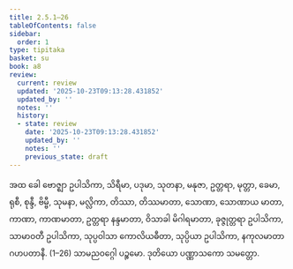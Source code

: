 ```yaml
---
title: 2.5.1–26
tableOfContents: false
sidebar:
  order: 1
type: tipitaka
basket: su
book: a8
review:
  current: review
  updated: '2025-10-23T09:13:28.431852'
  updated_by: ''
  notes: ''
  history:
  - state: review
    date: '2025-10-23T09:13:28.431852'
    updated_by: ''
    notes: ''
    previous_state: draft
---
```



<ReviewStatus review={frontmatter.review} showDetails={true} />

<HypothesisAnnotation frontmatter={frontmatter} />

<DynamicBreadcrumb />

<Division number="91–116" book="a8" e="ch" v="17">

<Paragraph number="854" book="a8">
အထ ခေါ ဗောဇ္ဈာ ဥပါသိကာ, သိရီမာ, ပဒုမာ, သုတနာ, မနုဇာ, ဥတ္တရာ, မုတ္တာ, ခေမာ, ရုစီ, စုန္ဒီ, ဗိမ္ဗီ, သုမနာ, မလ္လိကာ, တိဿာ, တိဿမာတာ, သောဏာ, သောဏာယ မာတာ, ကာဏာ, ကာဏမာတာ, ဥတ္တရာ နန္ဒမာတာ, ဝိသာခါ မိဂါရမာတာ, ခုဇ္ဇုတ္တရာ ဥပါသိကာ, သာမာဝတီ ဥပါသိကာ, သုပ္ပဝါသာ ကောလိယဓီတာ, သုပ္ပိယာ ဥပါသိကာ, နကုလမာတာ ဂဟပတာနီ. (1–26)

</Paragraph>
</Division>

<Paragraph number="855" type="center" book="a8">
သာမညဝဂ္ဂေါ ပဉ္စမော.



</Paragraph>

<Paragraph number="856" type="center" book="a8">
ဒုတိယော ပဏ္ဏာသကော သမတ္တော.
</Paragraph>